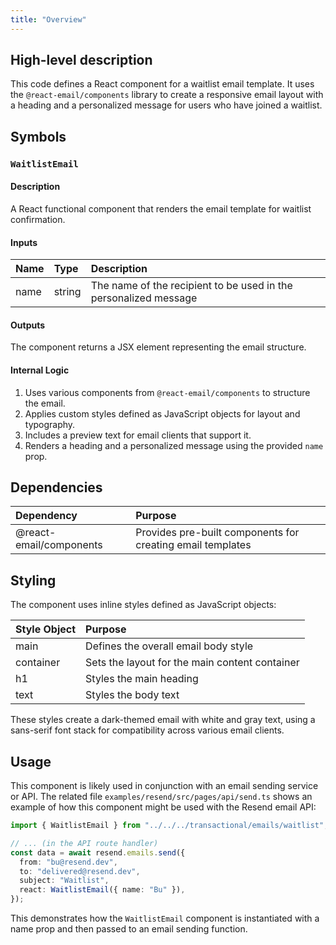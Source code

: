 ```yaml
---
title: "Overview"
---
```


## High-level description
This code defines a React component for a waitlist email template. It uses the `@react-email/components` library to create a responsive email layout with a heading and a personalized message for users who have joined a waitlist.

## Symbols

### `WaitlistEmail`
#### Description
A React functional component that renders the email template for waitlist confirmation.

#### Inputs
| Name | Type | Description |
|:-----|:-----|:------------|
| name | string | The name of the recipient to be used in the personalized message |

#### Outputs
The component returns a JSX element representing the email structure.

#### Internal Logic
1. Uses various components from `@react-email/components` to structure the email.
2. Applies custom styles defined as JavaScript objects for layout and typography.
3. Includes a preview text for email clients that support it.
4. Renders a heading and a personalized message using the provided `name` prop.

## Dependencies
| Dependency | Purpose |
|:-----------|:--------|
| @react-email/components | Provides pre-built components for creating email templates |

## Styling
The component uses inline styles defined as JavaScript objects:

| Style Object | Purpose |
|:-------------|:--------|
| main | Defines the overall email body style |
| container | Sets the layout for the main content container |
| h1 | Styles the main heading |
| text | Styles the body text |

These styles create a dark-themed email with white and gray text, using a sans-serif font stack for compatibility across various email clients.

## Usage
This component is likely used in conjunction with an email sending service or API. The related file `examples/resend/src/pages/api/send.ts` shows an example of how this component might be used with the Resend email API:

```typescript
import { WaitlistEmail } from "../../../transactional/emails/waitlist";

// ... (in the API route handler)
const data = await resend.emails.send({
  from: "bu@resend.dev",
  to: "delivered@resend.dev",
  subject: "Waitlist",
  react: WaitlistEmail({ name: "Bu" }),
});
```

This demonstrates how the `WaitlistEmail` component is instantiated with a name prop and then passed to an email sending function.